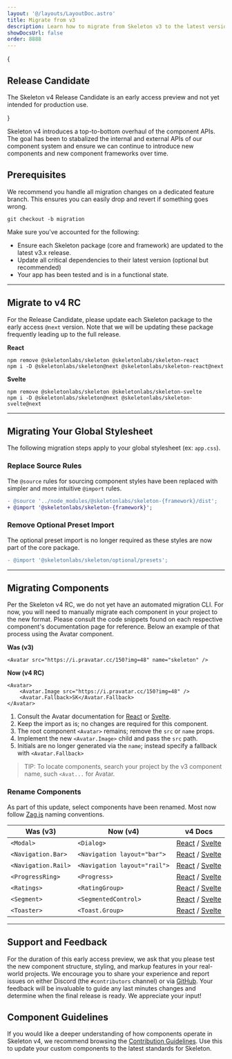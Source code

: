```yaml
---
layout: '@/layouts/LayoutDoc.astro'
title: Migrate from v3
description: Learn how to migrate from Skeleton v3 to the latest version.
showDocsUrl: false
order: 8888
---
```


{

<div class="card p-4 preset-tonal-warning space-y-2">
	<h2 class="h3">Release Candidate</h2>
	<p>The Skeleton v4 Release Candidate is an early access preview and not yet intended for production use.</p>
</div>

}

Skeleton v4 introduces a top-to-bottom overhaul of the component APIs. The goal has been to stabalized the internal and external APIs of our component system and ensure we can continue to introduce new components and new component frameworks over time.

## Prerequisites

We recommend you handle all migration changes on a dedicated feature branch. This ensures you can easily drop and revert if something goes wrong.

```console
git checkout -b migration
```

Make sure you've accounted for the following:

- Ensure each Skeleton package (core and framework) are updated to the latest v3.x release.
- Update all critical dependencies to their latest version (optional but recommended)
- Your app has been tested and is in a functional state.

---

## Migrate to v4 RC

For the Release Candidate, please update each Skeleton package to the early access `@next` version. Note that we will be updating these package frequently leading up to the full release.

**React**

```console
npm remove @skeletonlabs/skeleton @skeletonlabs/skeleton-react
npm i -D @skeletonlabs/skeleton@next @skeletonlabs/skeleton-react@next
```

**Svelte**

```console
npm remove @skeletonlabs/skeleton @skeletonlabs/skeleton-svelte
npm i -D @skeletonlabs/skeleton@next @skeletonlabs/skeleton-svelte@next
```

---

## Migrating Your Global Stylesheet

The following migration steps apply to your global stylesheet (ex: `app.css`).

### Replace Source Rules

The `@source` rules for sourcing component styles have been replaced with simpler and more intuitive `@import` rules.

```diff
- @source '../node_modules/@skeletonlabs/skeleton-{framework}/dist';
+ @import '@skeletonlabs/skeleton-{framework}';
```

### Remove Optional Preset Import

The optional preset import is no longer required as these styles are now part of the core package.

```diff
- @import '@skeletonlabs/skeleton/optional/presets';
```

---

## Migrating Components

Per the Skeleton v4 RC, we do not yet have an automated migration CLI. For now, you will need to manually migrate each component in your project to the new format. Please consult the code snippets found on each respective component's documentation page for reference. Below an example of that process using the Avatar component.

**Was (v3)**

```svelte
<Avatar src="https://i.pravatar.cc/150?img=48" name="skeleton" />
```

**Now (v4 RC)**

```svelte
<Avatar>
	<Avatar.Image src="https://i.pravatar.cc/150?img=48" />
	<Avatar.Fallback>SK</Avatar.Fallback>
</Avatar>
```

1. Consult the Avatar documentation for [React](/docs/components/avatar/react) or [Svelte](/docs/components/avatar/svelte).
2. Keep the import as is; no changes are required for this component.
3. The root component `<Avatar>` remains; remove the `src` or `name` props.
4. Implement the new `<Avatar.Image>` child and pass the `src` path.
5. Initials are no longer generated via the `name`; instead specify a fallback with `<Avatar.Fallback>`

> TIP: To locate components, search your project by the v3 component name, such `<Avat...` for Avatar.

### Rename Components

As part of this update, select components have been renamed. Most now follow [Zag.js](https://zagjs.com/) naming conventions.

| Was (v3)            | Now (v4)                     | v4 Docs                                                                                                 |
| ------------------- | ---------------------------- | ------------------------------------------------------------------------------------------------------- |
| `<Modal>`           | `<Dialog>`                   | [React](/docs/components/dialog/react) / [Svelte](/docs/components/dialog/svelte)                       |
| `<Navigation.Bar>`  | `<Navigation layout="bar">`  | [React](/docs/components/navigation/react) / [Svelte](/docs/components/navigation/svelte)               |
| `<Navigation.Rail>` | `<Navigation layout="rail">` | [React](/docs/components/navigation/react) / [Svelte](/docs/components/navigation/svelte)               |
| `<ProgressRing>`    | `<Progress>`                 | [React](/docs/components/progress-circular/react) / [Svelte](/docs/components/progress-circular/svelte) |
| `<Ratings>`         | `<RatingGroup>`              | [React](/docs/components/rating-group/react) / [Svelte](/docs/components/rating-group/svelte)           |
| `<Segment>`         | `<SegmentedControl>`         | [React](/docs/components/segmented-control/react) / [Svelte](/docs/components/segmented-control/svelte) |
| `<Toaster>`         | `<Toast.Group>`              | [React](/docs/components/tab-group/react) / [Svelte](/docs/components/tab-group/svelte)                 |

---

## Support and Feedback

For the duration of this early access preview, we ask that you please test the new component structure, styling, and markup features in your real-world projects. We encourage you to share your experience and report issues on either Discord (the `#contributors` channel) or via [GitHub](https://github.com/skeletonlabs/skeleton/discussions). Your feedback will be invaluable to guide any last minutes changes and determine when the final release is ready. We appreciate your input!

## Component Guidelines

If you would like a deeper understanding of how components operate in Skeleton v4, we recommend browsing the [Contribution Guidelines](https://next.skeleton.dev/docs/resources/contribute/components). Use this to update your custom components to the latest standards for Skeleton.

